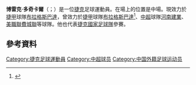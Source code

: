 {{noteTA
|1=zh=:多奇卡爾;zh-hans:多奇卡尔;zh-hk:多卡爾;
}}

'''博雷克·多奇卡爾'''（{{lang-cz|Bořek Dočkal}}；{{bd|1988年|9月30日}}）是一位[[捷克|捷克]]足球運動員。在場上的位置是中場。現效力於[[捷克足球甲級聯賽|捷甲]]球隊[[布拉格斯巴達足球會|布拉格斯巴達]]，曾效力於[[捷克足球甲級聯賽|捷甲]]球隊[[布拉格斯巴達足球會|布拉格斯巴達]]<ref>{{cite news |url=http://www.vg.no/sport/fotball/norsk/artikkel.php?artid=10119355 |language=Norwegian |title=Dockal klar for Sparta Praha |publisher=Verdens Gang |first=Jørgen B. |last=Hoff |date=13 August 2013 |accessdate=18 August 2013 |archive-date=2014-02-25 |archive-url=https://web.archive.org/web/20140225185649/http://www.vg.no/sport/fotball/norsk/artikkel.php?artid=10119355 |dead-url=no }}</ref>、[[中超|中超]]球隊[[河南建業|河南建業]]、[[美職聯|美職聯]][[費城聯|費城聯]]等球隊。他也代表[[捷克國家足球隊|捷克國家足球隊]]參賽。

==參考資料==
{{Reflist}}

{{2016年歐洲國家盃捷克參賽名單}}
{{2017年中超分类名单河南}}

{{DEFAULTSORT: Dočkal, Bořek}}
[[Category:捷克足球運動員|Category:捷克足球運動員]]
[[Category:中超球员|Category:中超球员]]
[[Category:中国外籍足球运动员|Category:中国外籍足球运动员]]
{{足球运动员小作品}}